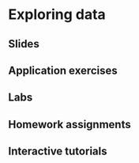 # Exploring data {#exploring-data}

## Slides

## Application exercises

## Labs

## Homework assignments

## Interactive tutorials
